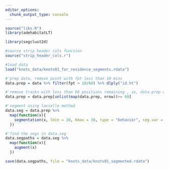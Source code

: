 ```yaml
---
editor_options: 
  chunk_output_type: console
---
```

```r
source("libs.R")
library(adehabitatLT)

library(segclust2d)

```

```r
#source strip header cols function
source("strip_header_cols.r")
```


```r
#load data
load("knots_data/knots01_for_residence_segments.rdata")
```

```r
#'prep data, remove point with fpt less than 10 mins
data.prep = data %>% filter(fpt > 10/60) %>% dlply("id.ht")

#'remove tracks with less than 60 positions remaining , ie, data.prep with less than 60 positions
data.prep = data.prep[unlist(map(data.prep, nrow))>= 60]
```

```r
#'segment using lavielle method
data.seg = data.prep %>%
  map(function(x){
    segmentation(x, lmin = 10, Kmax = 30, type = "behavior", seg.var = "fpt")
  })
```

```r
#'find the segs in data.seg
data.segpaths = data.seg %>%
  map(function(x){
    augment(x)
  })
```

```r
save(data.segpaths, file = "knots_data/knots01_segmented.rdata")
```
